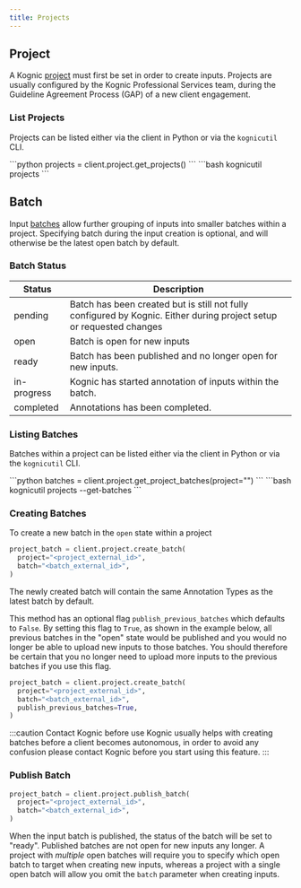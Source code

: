 ```yaml
---
title: Projects
---
```



## Project

A Kognic [project](../key-concepts) must first be set in order to create inputs.
Projects are usually configured by the Kognic Professional Services team, during the Guideline Agreement Process (GAP) of a new client engagement.

### List Projects

Projects can be listed either via the client in Python or via the `kognicutil` CLI.

<Tabs>
  <TabItem value="python" label="Python" default>
    ```python
    projects = client.project.get_projects()
    ```
  </TabItem>
  <TabItem value="kognicutil" label="kognicutil" default>
    ```bash
    kognicutil projects
    ```
  </TabItem>
</Tabs>


## Batch

Input [batches](../key-concepts) allow further grouping of inputs into smaller batches within a project. Specifying batch during the input creation is optional, and will otherwise be the latest open batch by default.

### Batch Status

| Status      | Description                                                                                                          |
|-------------|----------------------------------------------------------------------------------------------------------------------|
| pending     | Batch has been created but is still not fully configured by Kognic. Either during project setup or requested changes |
| open        | Batch is open for new inputs                                                                                         |
| ready       | Batch has been published and no longer open for new inputs.                                                          |
| in-progress | Kognic has started annotation of inputs within the batch.                                                            |
| completed   | Annotations has been completed.                                                                                      |

### Listing Batches

Batches within a project can be listed either via the client in Python or via the `kognicutil` CLI.

<Tabs>
  <TabItem value="python" label="Python" default>
    ```python
    batches = client.project.get_project_batches(project="<project-external-id>")
    ```
  </TabItem>
  <TabItem value="kognicutil" label="kognicutil" default>
    ```bash
    kognicutil projects <project-external-id> --get-batches
    ```
  </TabItem>
</Tabs>


### Creating Batches

To create a new batch in the `open` state within a project

```python
project_batch = client.project.create_batch(
  project="<project_external_id>",
  batch="<batch_external_id>",
)
```

The newly created batch will contain the same Annotation Types as
the latest batch by default.

This method has an optional flag `publish_previous_batches` which defaults to `False`. By setting this flag to 
`True`, as shown in the example below, all previous batches in the "open" state would be published and you
would no longer be able to upload new inputs to those batches.
You should therefore be certain that you no longer need to upload more inputs to the 
previous batches if you use this flag.
```python
project_batch = client.project.create_batch(
  project="<project_external_id>",
  batch="<batch_external_id>",
  publish_previous_batches=True,
)
```
:::caution Contact Kognic before use
Kognic usually helps with creating batches before a client becomes autonomous,
in order to avoid any confusion please contact Kognic before you start using this feature.
:::

### Publish Batch

```python
project_batch = client.project.publish_batch(
  project="<project_external_id>",
  batch="<batch_external_id>",
)
```

When the input batch is published, the status of the batch will be set to "ready". Published batches are not open for new inputs any longer. 
A project with *multiple* open batches will require you to specify which open batch to target 
when creating new inputs, whereas a project with a single open batch will allow you omit the `batch` parameter when 
creating inputs.
